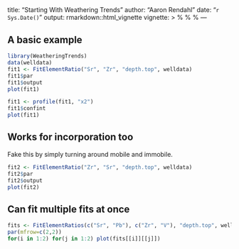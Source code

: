 <!-- rmarkdown v1 -->
---
title: "Starting With Weathering Trends"
author: "Aaron Rendahl"
date: "`r Sys.Date()`"
output: rmarkdown::html_vignette
vignette: >
  %\VignetteIndexEntry{Starting With Weathering Trends}
  %\VignetteEngine{knitr::rmarkdown}
  %\VignetteEncoding{UTF-8}
---

## A basic example

```r
library(WeatheringTrends)
data(welldata)
fit1 <- FitElementRatio("Sr", "Zr", "depth.top", welldata)
fit1$par
fit1$output
plot(fit1)
```

```r
fit1 <- profile(fit1, "x2")
fit1$confint
plot(fit1)
```

## Works for incorporation too

Fake this by simply turning around mobile and immobile.
```r
fit2 <- FitElementRatio("Zr", "Sr", "depth.top", welldata)
fit2$par
fit2$output
plot(fit2)
```

## Can fit multiple fits at once

```r
fits <- FitElementRatios(c("Sr", "Pb"), c("Zr", "V"), "depth.top", welldata)
par(mfrow=c(2,2))
for(i in 1:2) for(j in 1:2) plot(fits[[i]][[j]])
```


